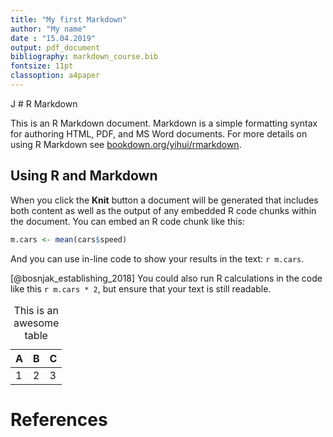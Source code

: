 ```yaml
---
title: "My first Markdown"
author: "My name"
date : "15.04.2019"
output: pdf_document
bibliography: markdown_course.bib
fontsize: 11pt
classoption: a4paper
---
```


J
# R Markdown

This is an R Markdown document. Markdown is a simple formatting syntax for authoring HTML, PDF, and MS Word documents. 
For more details on using R Markdown see [bookdown.org/yihui/rmarkdown](https://bookdown.org/yihui/rmarkdown).

## Using R and Markdown

When you click the **Knit** button a document will be generated that includes both content as well as the output of any embedded R code chunks within the document.
You can embed an R code chunk like this:

```r
m.cars <- mean(cars$speed)
```

And you can use in-line code to show your results in the text: `r m.cars`.

[@bosnjak_establishing_2018]
You could also run R calculations in the code like this `r m.cars * 2`, but ensure that your text is still readable. 

| A | B | C |
|---|---|---|
| 1 | 2 | 3 |

Table: This is an awesome table

\newpage

# References